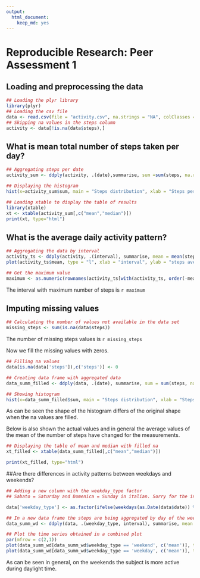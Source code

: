 ```yaml
---
output: 
  html_document: 
    keep_md: yes
---
```

# Reproducible Research: Peer Assessment 1

## Loading and preprocessing the data

```r
## Loading the plyr library
library(plyr)
## Loading the csv file
data <- read.csv(file = "activity.csv", na.strings = "NA", colClasses = c("numeric", "Date", "numeric"))
## Skipping na values in the steps column
activity <- data[!is.na(data$steps),]
```

## What is mean total number of steps taken per day?

```r
## Aggregating steps per date
activity_sum <- ddply(activity, .(date),summarise, sum =sum(steps, na.rm=TRUE), mean = mean(steps, na.rm = TRUE), median = median(steps, na.rm = TRUE))

## Displaying the histogram
hist(x=activity_sum$sum, main = "Steps distribution", xlab = "Steps per day", ylab = "Frequency")

## Loading xtable to display the table of results
library(xtable)
xt <- xtable(activity_sum[,c("mean","median")])
print(xt, type="html")

```

## What is the average daily activity pattern?

```r
## Aggregating the data by interval
activity_ts <- ddply(activity, .(interval), summarise, mean = mean(steps, na.rm = TRUE))
plot(activity_ts$mean, type = "l", xlab = "interval", ylab = "steps averaged")

## Get the maximum value
maximum <- as.numeric(rownames(activity_ts[with(activity_ts, order(-mean)), ][1,]))
```

The interval with maximum number of steps is `r maximum`

## Imputing missing values

```r
## Calculating the number of values not available in the data set
missing_steps <- sum(is.na(data$steps))
```

The number of missing steps values is `r missing_steps`

Now we fill the missing values with zeros.

```r
## Filling na values
data[is.na(data['steps']),c('steps')] <- 0

## Creating data frame with aggregated data
data_summ_filled <- ddply(data, .(date), summarise, sum = sum(steps, na.rm = TRUE), mean = mean(steps, na.rm = TRUE), median = median(steps, na.rm = TRUE))

## Showing histogram
hist(x=data_summ_filled$sum, main = "Steps distribution", xlab = "Steps per day", ylab = "Frequency")
```

As can be seen the shape of the histogram differs of the original shape when the na values are filled.

Below is also shown the actual values and in general the average values of the mean of the number of steps have changed for the measurements.

```r
## Displaying the table of mean and median with filled na
xt_filled <- xtable(data_summ_filled[,c("mean","median")])

print(xt_filled, type="html")
```

##Are there differences in activity patterns between weekdays and weekends?

```r
## Adding a new column with the weekday_type factor
## Sabato = Saturday and Domenica = Sunday in italian. Sorry for the inconvenience!

data['weekday_type'] <- as.factor(ifelse(weekdays(as.Date(data$date)) %in% c('Sabato','Domenica'),"weekend","weekday"))

## In a new data frame the steps are being aggregated by day of the week and interval
data_summ_wd <- ddply(data, .(weekday_type, interval), summarise, mean = mean(steps))

## Plot the time series obtained in a combined plot
par(mfrow = c(2,1))
plot(data_summ_wd[data_summ_wd$weekday_type == 'weekend', c('mean')], type = 'l', main = "Weekend", xlab = "Number of intervals per day (averaged)", ylab = "Number of steps")
plot(data_summ_wd[data_summ_wd$weekday_type == 'weekday', c('mean')], type='l', main = "Weekday", xlab = "Number of intervals per day (averaged)", ylab = "Number of steps")
```

As can be seen in general, on the weekends the subject is more active during daylight time.